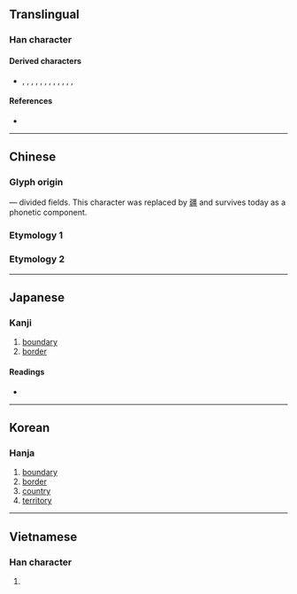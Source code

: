 {{character info/new}}
==Translingual==

===Han character===
{{Han char|rn=102|rad=田|as=08|sn=13|four=|canj=MWMM|ids=⿳⿱一田⿱一田一}}

====Derived characters====
* {{l|mul|僵}}, {{l|mul|繮}}, {{l|mul|彊}}, {{l|mul|薑}}, {{l|mul|麠}}, {{l|mul|䲔}}, {{l|mul|橿}}, {{l|mul|㹔}}, {{l|mul|壃}}, {{l|mul|殭}}, {{l|mul|疅}}, {{l|mul|礓}}, {{l|mul|韁}}

====References====
* {{Han ref|kx=0765.050|dkj=21895|dj=1176.050|hdz=42545.110|uh=757A|ud=30074}}

----

==Chinese==

===Glyph origin===
{{Han etym}}
{{Han compound|三|畕|t2=fields|ls=ic}} — divided fields. This character was replaced by [[疆]] and survives today as a phonetic component.
===Etymology 1===
{{zh-see|疆|ssv}}

===Etymology 2===
{{zh-see|韁|ss}}

----

==Japanese==

===Kanji===
{{ja-kanji|grade=|rs=田08}}

# [[boundary]]
# [[border]]

====Readings====
* {{ja-readings|on=[[きょう]] (kyō), [[こう]] (kō)|kun=[[さかい]] (sakai)|nanori=}}

----

==Korean==

===Hanja===
{{ko-hanja|hangeul=강|eumhun=|rv=gang|mr=kang|y=kang}}

# [[boundary]]
# [[border]]
# [[country]]
# [[territory]]

----

==Vietnamese==

===Han character===
{{vi-hantu|[[cưng]]|rs=田08}}

# {{rfdef|vi|sort=田08}}
